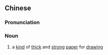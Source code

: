 {{also|象皮纸}}
==Chinese==
{{zh-forms|s=象皮纸|type=21}}

===Pronunciation===
{{zh-pron
|m=xiàngpízhǐ
|c=zoeng6 pei4 zi2
|cat=n
}}

===Noun===
{{zh-noun}}

# a [[kind]] of [[thick]] and [[strong]] [[paper]] for [[drawing]]